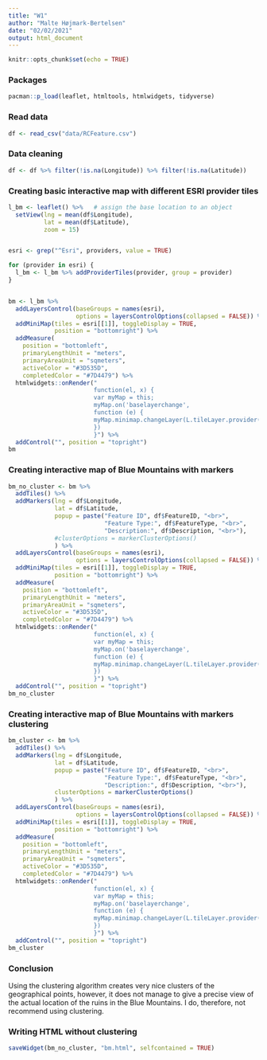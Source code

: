 ```yaml
---
title: "W1"
author: "Malte Højmark-Bertelsen"
date: "02/02/2021"
output: html_document
---
```


```r
knitr::opts_chunk$set(echo = TRUE)
```


### Packages
```r
pacman::p_load(leaflet, htmltools, htmlwidgets, tidyverse)
```


### Read data
```r
df <- read_csv("data/RCFeature.csv")

```

### Data cleaning
```r
df <- df %>% filter(!is.na(Longitude)) %>% filter(!is.na(Latitude))
```


### Creating basic interactive map with different ESRI provider tiles
```r
l_bm <- leaflet() %>%   # assign the base location to an object
  setView(lng = mean(df$Longitude),
          lat = mean(df$Latitude),
          zoom = 15)


esri <- grep("^Esri", providers, value = TRUE)

for (provider in esri) {
  l_bm <- l_bm %>% addProviderTiles(provider, group = provider)
}


bm <- l_bm %>%
  addLayersControl(baseGroups = names(esri),
                   options = layersControlOptions(collapsed = FALSE)) %>%
  addMiniMap(tiles = esri[[1]], toggleDisplay = TRUE,
             position = "bottomright") %>%
  addMeasure(
    position = "bottomleft",
    primaryLengthUnit = "meters",
    primaryAreaUnit = "sqmeters",
    activeColor = "#3D535D",
    completedColor = "#7D4479") %>% 
  htmlwidgets::onRender("
                        function(el, x) {
                        var myMap = this;
                        myMap.on('baselayerchange',
                        function (e) {
                        myMap.minimap.changeLayer(L.tileLayer.provider(e.name));
                        })
                        }") %>% 
  addControl("", position = "topright")
bm
```



### Creating interactive map of Blue Mountains with markers
```r
bm_no_cluster <- bm %>% 
  addTiles() %>% 
  addMarkers(lng = df$Longitude, 
             lat = df$Latitude,
             popup = paste("Feature ID", df$FeatureID, "<br>",
                           "Feature Type:", df$FeatureType, "<br>",
                           "Description:", df$Description, "<br>"),
             #clusterOptions = markerClusterOptions()
             ) %>% 
  addLayersControl(baseGroups = names(esri),
                   options = layersControlOptions(collapsed = FALSE)) %>%
  addMiniMap(tiles = esri[[1]], toggleDisplay = TRUE,
             position = "bottomright") %>%
  addMeasure(
    position = "bottomleft",
    primaryLengthUnit = "meters",
    primaryAreaUnit = "sqmeters",
    activeColor = "#3D535D",
    completedColor = "#7D4479") %>% 
  htmlwidgets::onRender("
                        function(el, x) {
                        var myMap = this;
                        myMap.on('baselayerchange',
                        function (e) {
                        myMap.minimap.changeLayer(L.tileLayer.provider(e.name));
                        })
                        }") %>% 
  addControl("", position = "topright")
bm_no_cluster
```


### Creating interactive map of Blue Mountains with markers clustering
```r
bm_cluster <- bm %>% 
  addTiles() %>% 
  addMarkers(lng = df$Longitude, 
             lat = df$Latitude,
             popup = paste("Feature ID", df$FeatureID, "<br>",
                           "Feature Type:", df$FeatureType, "<br>",
                           "Description:", df$Description, "<br>"),
             clusterOptions = markerClusterOptions()
             ) %>% 
  addLayersControl(baseGroups = names(esri),
                   options = layersControlOptions(collapsed = FALSE)) %>%
  addMiniMap(tiles = esri[[1]], toggleDisplay = TRUE,
             position = "bottomright") %>%
  addMeasure(
    position = "bottomleft",
    primaryLengthUnit = "meters",
    primaryAreaUnit = "sqmeters",
    activeColor = "#3D535D",
    completedColor = "#7D4479") %>% 
  htmlwidgets::onRender("
                        function(el, x) {
                        var myMap = this;
                        myMap.on('baselayerchange',
                        function (e) {
                        myMap.minimap.changeLayer(L.tileLayer.provider(e.name));
                        })
                        }") %>% 
  addControl("", position = "topright")
bm_cluster
```

### Conclusion
Using the clustering algorithm creates very nice clusters of the geographical points, however, it does not manage to give a precise view of the actual location of the ruins in the Blue Mountains. I do, therefore, not recommend using clustering.

### Writing HTML without clustering
```r
saveWidget(bm_no_cluster, "bm.html", selfcontained = TRUE)
```
